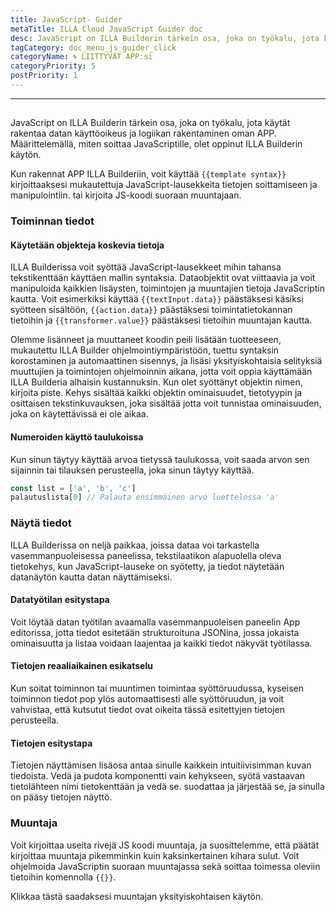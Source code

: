 ```yaml
---
title: JavaScript- Guider
metaTitle: ILLA Cloud JavaScript Guider doc
desc: JavaScript on ILLA Builderin tärkein osa, joka on työkalu, jota käytät rakentaa datan käyttöoikeus ja logiikan rakentaminen oman APP
tagCategory: doc_menu_js_guider_click
categoryName: 🌀 LIITTYVÄT APP:si
categoryPriority: 5
postPriority: 1
---
```


* * *

## <h2 hidden>JavaScript Guider</h2>

JavaScript on ILLA Builderin tärkein osa, joka on työkalu, jota käytät rakentaa datan käyttöoikeus ja logiikan rakentaminen oman APP. Määrittelemällä, miten soittaa JavaScriptille, olet oppinut ILLA Builderin käytön.

Kun rakennat APP ILLA Builderiin, voit käyttää `{{template syntax}}` kirjoittaaksesi mukautettuja JavaScript-lausekkeita tietojen soittamiseen ja manipulointiin. tai kirjoita JS-koodi suoraan muuntajaan.

### Toiminnan tiedot

#### Käytetään objekteja koskevia tietoja

ILLA Builderissa voit syöttää JavaScript-lausekkeet mihin tahansa tekstikenttään käyttäen mallin syntaksia. Dataobjektit ovat viittaavia ja voit manipuloida kaikkien lisäysten, toimintojen ja muuntajien tietoja JavaScriptin kautta. Voit esimerkiksi käyttää `{{textInput.data}}` päästäksesi käsiksi syötteen sisältöön, `{{action.data}}` päästäksesi toimintatietokannan tietoihin ja `{{transformer.value}}` päästäksesi tietoihin muuntajan kautta.

Olemme lisänneet ja muuttaneet koodin peili lisätään tuotteeseen, mukautettu ILLA Builder ohjelmointiympäristöön, tuettu syntaksin korostaminen ja automaattinen sisennys, ja lisäsi yksityiskohtaisia selityksiä muuttujien ja toimintojen ohjelmoinnin aikana, jotta voit oppia käyttämään ILLA Builderia alhaisin kustannuksin. Kun olet syöttänyt objektin nimen, kirjoita piste. Kehys sisältää kaikki objektin ominaisuudet, tietotyypin ja osittaisen tekstinkuvauksen, joka sisältää jotta voit tunnistaa ominaisuuden, joka on käytettävissä ei ole aikaa.

#### Numeroiden käyttö taulukoissa

Kun sinun täytyy käyttää arvoa tietyssä taulukossa, voit saada arvon sen sijainnin tai tilauksen perusteella, joka sinun täytyy käyttää.

```javascript
const list = ['a', 'b', 'c']
palautuslista[0] // Palauta ensimmäinen arvo luettelossa 'a'
```

### Näytä tiedot

ILLA Builderissa on neljä paikkaa, joissa dataa voi tarkastella vasemmanpuoleisessa paneelissa, tekstilaatikon alapuolella oleva tietokehys, kun JavaScript-lauseke on syötetty, ja tiedot näytetään datanäytön kautta datan näyttämiseksi.

#### Datatyötilan esitystapa

Voit löytää datan työtilan avaamalla vasemmanpuoleisen paneelin App editorissa, jotta tiedot esitetään strukturoituna JSONina, jossa jokaista ominaisuutta ja listaa voidaan laajentaa ja kaikki tiedot näkyvät työtilassa.

[//]: # "[图片]"

#### Tietojen reaaliaikainen esikatselu

Kun soitat toiminnon tai muuntimen toimintaa syöttöruudussa, kyseisen toiminnon tiedot pop ylös automaattisesti alle syöttöruudun, ja voit vahvistaa, että kutsutut tiedot ovat oikeita tässä esitettyjen tietojen perusteella.

[//]: # "[图片]"

#### Tietojen esitystapa

Tietojen näyttämisen lisäosa antaa sinulle kaikkein intuitiivisimman kuvan tiedoista. Vedä ja pudota komponentti vain kehykseen, syötä vastaavan tietolähteen nimi tietokenttään ja vedä se. suodattaa ja järjestää se, ja sinulla on pääsy tietojen näyttö.

[//]: # "[图片]"

### Muuntaja

Voit kirjoittaa useita rivejä JS koodi muuntaja, ja suosittelemme, että päätät kirjoittaa muuntaja pikemminkin kuin kaksinkertainen kihara sulut. Voit ohjelmoida JavaScriptin suoraan muuntajassa sekä soittaa toimessa oleviin tietoihin komennolla `{{}}`.

Klikkaa tästä saadaksesi muuntajan yksityiskohtaisen käytön.

